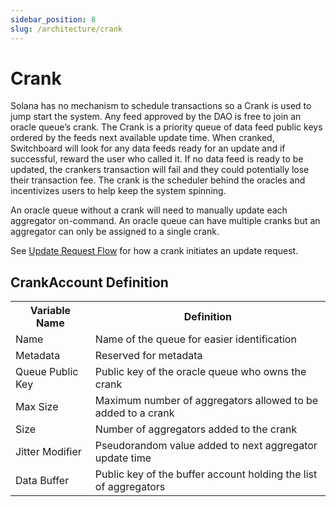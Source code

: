 ```yaml
---
sidebar_position: 8
slug: /architecture/crank
---
```


# Crank

Solana has no mechanism to schedule transactions so a Crank is used to jump start the system. Any feed approved by the DAO is free to join an oracle queue’s crank. The Crank is a priority queue of data feed public keys ordered by the feeds next available update time. When cranked, Switchboard will look for any data feeds ready for an update and if successful, reward the user who called it. If no data feed is ready to be updated, the crankers transaction will fail and they could potentially lose their transaction fee. The crank is the scheduler behind the oracles and incentivizes users to help keep the system spinning.

An oracle queue without a crank will need to manually update each aggregator on-command. An oracle queue can have multiple cranks but an aggregator can only be assigned to a single crank.

See [Update Request Flow](./update-request) for how a crank initiates an update request.

## CrankAccount Definition

<table>
  <tr>
    <th>Variable Name</th>
    <th>Definition</th>
  </tr>
  <tr>
    <td>Name</td>
    <td>Name of the queue for easier identification</td>
  </tr>
  <tr>
    <td>Metadata</td>
    <td>Reserved for metadata</td>
  </tr>
  <tr>
    <td>Queue Public Key</td>
    <td>Public key of the oracle queue who owns the crank</td>
  </tr>
  <tr>
    <td>Max Size</td>
    <td>Maximum number of aggregators allowed to be added to a crank</td>
  </tr>
  <tr>
    <td>Size</td>
    <td>Number of aggregators added to the crank</td>
  </tr>
  <tr>
    <td>Jitter Modifier</td>
    <td>Pseudorandom value added to next aggregator update time</td>
  </tr>
  <tr>
    <td>Data Buffer</td>
    <td>Public key of the buffer account holding the list of aggregators</td>
  </tr>
</table>
